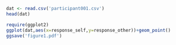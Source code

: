 


```r

dat <- read.csv('participant001.csv')
head(dat)

```



```r

require(ggplot2)
ggplot(dat,aes(x=response_self,y=response_other))+geom_point()
ggsave('figure1.pdf')

```


